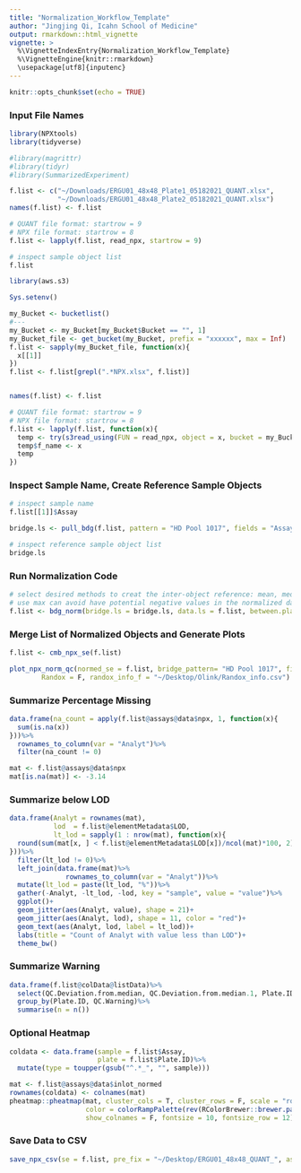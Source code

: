 ```yaml
---
title: "Normalization_Workflow_Template"
author: "Jingjing Qi, Icahn School of Medicine"
output: rmarkdown::html_vignette
vignette: >
  %\VignetteIndexEntry{Normalization_Workflow_Template}
  %\VignetteEngine{knitr::rmarkdown}
  \usepackage[utf8]{inputenc}
---
```


```r
knitr::opts_chunk$set(echo = TRUE)
```


### Input File Names

```r
library(NPXtools)
library(tidyverse)

#library(magrittr)
#library(tidyr)
#library(SummarizedExperiment)
```

```r
f.list <- c("~/Downloads/ERGU01_48x48_Plate1_05182021_QUANT.xlsx", 
            "~/Downloads/ERGU01_48x48_Plate2_05182021_QUANT.xlsx")
names(f.list) <- f.list

# QUANT file format: startrow = 9
# NPX file format: startrow = 8
f.list <- lapply(f.list, read_npx, startrow = 9)

# inspect sample object list
f.list
```


```r
library(aws.s3)

Sys.setenv()

my_Bucket <- bucketlist()
#---
my_Bucket <- my_Bucket[my_Bucket$Bucket == "", 1]
my_Bucket_file <- get_bucket(my_Bucket, prefix = "xxxxxx", max = Inf)
f.list <- sapply(my_Bucket_file, function(x){
  x[[1]]
}) 
f.list <- f.list[grepl(".*NPX.xlsx", f.list)]


names(f.list) <- f.list

# QUANT file format: startrow = 9
# NPX file format: startrow = 8
f.list <- lapply(f.list, function(x){
  temp <- try(s3read_using(FUN = read_npx, object = x, bucket = my_Bucket, startrow = 8))
  temp$f_name <- x
  temp
})
```


### Inspect Sample Name, Create Reference Sample Objects

```r
# inspect sample name
f.list[[1]]$Assay

bridge.ls <- pull_bdg(f.list, pattern = "HD Pool 1017", fields = "Assay")

# inspect reference sample object list
bridge.ls
```

### Run Normalization Code

```r
# select desired methods to creat the inter-object reference: mean, median, max
# use max can avoid have potential negative values in the normalized data
f.list <- bdg_norm(bridge.ls = bridge.ls, data.ls = f.list, between.plate.method = "max")
```

### Merge List of Normalized Objects and Generate Plots 

```r
f.list <- cmb_npx_se(f.list)

plot_npx_norm_qc(normed_se = f.list, bridge_pattern= "HD Pool 1017", fields = "Assay", example = "VEGFA",
        Randox = F, randox_info_f = "~/Desktop/Olink/Randox_info.csv")

```

### Summarize Percentage Missing
```r
data.frame(na_count = apply(f.list@assays@data$npx, 1, function(x){
  sum(is.na(x))
}))%>%
  rownames_to_column(var = "Analyt")%>%
  filter(na_count != 0)

mat <- f.list@assays@data$npx
mat[is.na(mat)] <- -3.14 

```

### Summarize below LOD
```r
data.frame(Analyt = rownames(mat),
           lod  = f.list@elementMetadata$LOD,
           lt_lod = sapply(1 : nrow(mat), function(x){
  round(sum(mat[x, ] < f.list@elementMetadata$LOD[x])/ncol(mat)*100, 2)
}))%>%
  filter(lt_lod != 0)%>%
  left_join(data.frame(mat)%>%
              rownames_to_column(var = "Analyt"))%>%
  mutate(lt_lod = paste(lt_lod, "%"))%>%
  gather(-Analyt, -lt_lod, -lod, key = "sample", value = "value")%>%
  ggplot()+
  geom_jitter(aes(Analyt, value), shape = 21)+
  geom_jitter(aes(Analyt, lod), shape = 11, color = "red")+
  geom_text(aes(Analyt, lod, label = lt_lod))+
  labs(title = "Count of Analyt with value less than LOD")+
  theme_bw()
```

### Summarize Warning

```r
data.frame(f.list@colData@listData)%>%
  select(QC.Deviation.from.median, QC.Deviation.from.median.1, Plate.ID, QC.Warning)%>%
  group_by(Plate.ID, QC.Warning)%>%
  summarise(n = n())
```

### Optional Heatmap

```r
coldata <- data.frame(sample = f.list$Assay,
                      plate = f.list$Plate.ID)%>%
  mutate(type = toupper(gsub("^.*_", "", sample)))

mat <- f.list@assays@data$inlot_normed
rownames(coldata) <- colnames(mat)
pheatmap::pheatmap(mat, cluster_cols = T, cluster_rows = F, scale = "row", annotation_col = coldata, 
                   color = colorRampPalette(rev(RColorBrewer::brewer.pal(n = 10, name = "RdYlBu")))(150),
                   show_colnames = F, fontsize = 10, fontsize_row = 12)

```

### Save Data to CSV

```r
save_npx_csv(se = f.list, pre_fix = "~/Desktop/ERGU01_48x48_QUANT_", assay2save = c("npx", "inlot_normed"))
```

